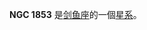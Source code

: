 {{NGCInfoBox|NGCID=NGC 1853|發現者=約翰·弗里德里希·威廉·赫歇爾|發現日期=1834年12月4日|其他編號=ESO 158-22,AM 0511-572,IRAS05114-5727|曆元=J2000.0|赤經=5時12分16秒
|赤緯=-57°23'58"|星座=剑鱼座|星體=星系|星等=12.9|表面亮度=13.1|藍等=13.6}}

'''NGC 1853''' 是[[剑鱼座|剑鱼座]]的一個[[星系|星系]]。

{{NGCReference|1853}}
{{Catalogs|NGC=1853}}
